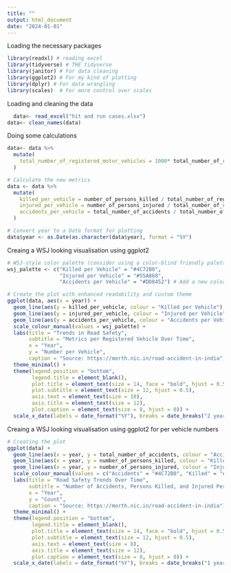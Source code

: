 ```yaml
---
title: ""
output: html_document
date: "2024-01-01"
---
```


Loading the necessary packages
```r
library(readxl) # reading excel
library(tidyverse) # THE tidyverse
library(janitor) # For data cleaning
library(ggplot2) # For my kind of plotting
library(dplyr) # For data wrangling
library(scales)  # For more control over scales
```
  
Loading and cleaning the data
```r
  data<- read_excel("hit and run cases.xlsx")
data<- clean_names(data)
```


Doing some calculations
```r
data<- data %>%
  mutate(
    total_number_of_registered_motor_vehicles = 1000* total_number_of_registered_motor_vehicles #because the number of registered vehicles was reported in 1000s in the charts. 
  )

# Calculate the new metrics
data <- data %>%
  mutate(
    killed_per_vehicle = number_of_persons_killed / total_number_of_registered_motor_vehicles,
    injured_per_vehicle = number_of_persons_injured / total_number_of_registered_motor_vehicles,
    accidents_per_vehicle = total_number_of_accidents / total_number_of_registered_motor_vehicles
  )

# Convert year to a Date format for plotting
data$year <- as.Date(as.character(data$year), format = "%Y")
```

Creaing a WSJ looking visualisation using ggplot2
```r
# WSJ-style color palette (consider using a color-blind friendly palette)
wsj_palette <- c("Killed per Vehicle" = "#4C72B0", 
                 "Injured per Vehicle" = "#55A868",
                 "Accidents per Vehicle" = "#DD8452") # Add a new color for accidents per vehicle

# Create the plot with enhanced readability and custom theme
ggplot(data, aes(x = year)) +
  geom_line(aes(y = killed_per_vehicle, colour = "Killed per Vehicle"), size = 1) +
  geom_line(aes(y = injured_per_vehicle, colour = "Injured per Vehicle"), size = 1) +
  geom_line(aes(y = accidents_per_vehicle, colour = "Accidents per Vehicle"), size = 1) + # Add this line
  scale_colour_manual(values = wsj_palette) +
  labs(title = "Trends in Road Safety",
       subtitle = "Metrics per Registered Vehicle Over Time",
       x = "Year",
       y = "Number per Vehicle",
       caption = "Source: https://morth.nic.in/road-accident-in-india") +
  theme_minimal() +
  theme(legend.position = "bottom",
        legend.title = element_blank(),
        plot.title = element_text(size = 14, face = "bold", hjust = 0.5),
        plot.subtitle = element_text(size = 12, hjust = 0.5),
        axis.text = element_text(size = 10),
        axis.title = element_text(size = 12),
        plot.caption = element_text(size = 8, hjust = 0)) +
  scale_x_date(labels = date_format("%Y"), breaks = date_breaks("2 years")) 
```

Creaing a WSJ looking visualisation using ggplot2 for per vehicle numbers
```r
# Creating the plot
ggplot(data) +
  geom_line(aes(x = year, y = total_number_of_accidents, colour = "Accidents"), size = 1) +
  geom_line(aes(x = year, y = number_of_persons_killed, colour = "Killed"), size = 1) +
  geom_line(aes(x = year, y = number_of_persons_injured, colour = "Injured"), size = 1) +
  scale_colour_manual(values = c("Accidents" = "#4C72B0", "Killed" = "#C44E52", "Injured" = "#55A868")) +
  labs(title = "Road Safety Trends Over Time",
       subtitle = "Number of Accidents, Persons Killed, and Injured Per Year",
       x = "Year",
       y = "Count",
       caption = "Source: https://morth.nic.in/road-accident-in-india") +
  theme_minimal() +
  theme(legend.position = "bottom",
        legend.title = element_blank(),
        plot.title = element_text(size = 14, face = "bold", hjust = 0.5),
        plot.subtitle = element_text(size = 12, hjust = 0.5),
        axis.text = element_text(size = 8),
        axis.title = element_text(size = 12),
        plot.caption = element_text(size = 8, hjust = 0)) +
  scale_x_date(labels = date_format("%Y"), breaks = date_breaks("1 year"))

```

